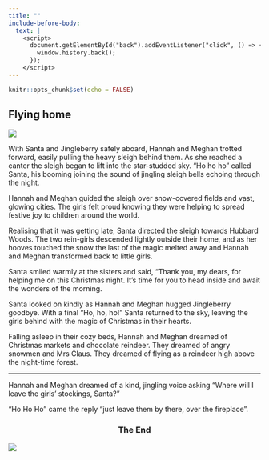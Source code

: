 ```yaml
---
title: ""
include-before-body:
  text: |
    <script>
      document.getElementById("back").addEventListener("click", () => {
        window.history.back();
      });
    </script>
---
```


```r
knitr::opts_chunk$set(echo = FALSE)
```

:::::: {.scenario .column-screen}

:::: {.column-body .scenario-text}

## Flying home

::::

::: {.column-body .scenario-image}

![](images/sisters-sleigh.png)

:::

:::: {.column-body .scenario-text}

With Santa and Jingleberry safely aboard, Hannah and Meghan trotted forward, easily pulling the heavy sleigh behind them. As she reached a canter the sleigh began to lift into the star-studded sky. "Ho ho ho" called Santa, his booming joining the sound of jingling sleigh bells echoing through the night. 

Hannah and Meghan guided the sleigh over snow-covered fields and vast, glowing cities. The girls felt proud knowing they were helping to spread festive joy to children around the world. 

Realising that it was getting late, Santa directed the sleigh towards Hubbard Woods. The two rein-girls descended lightly outside their home, and as her hooves touched the snow the last of the magic melted away and Hannah and Meghan transformed back to little girls.

Santa smiled warmly at the sisters and said, "Thank you, my dears, for helping me on this Christmas night. It's time for you to head inside and await the wonders of the morning. 

Santa looked on kindly as Hannah and Meghan hugged Jingleberry goodbye. With a final "Ho, ho, ho!" Santa returned to the sky, leaving the girls behind with the magic of Christmas in their hearts.

Falling asleep in their cozy beds, Hannah and Meghan dreamed of Christmas markets and chocolate reindeer. They dreamed of angry snowmen and Mrs Claus. They dreamed of flying as a reindeer high above the night-time forest. 

***

Hannah and Meghan dreamed of a kind, jingling voice asking "Where will I leave the girls' stockings, Santa?" 

"Ho Ho Ho" came the reply "just leave them by there, over the fireplace". 

::::

::: {.column-body .scenario-image}
::: {style="text-align: center;"}
### The End
:::
![](images/sisters-safe-home.png)

:::



::::::
